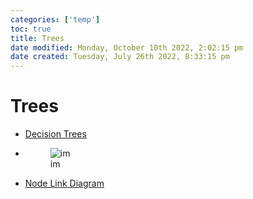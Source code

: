```yaml
---
categories: ['temp']
toc: true
title: Trees
date modified: Monday, October 10th 2022, 2:02:15 pm
date created: Tuesday, July 26th 2022, 8:33:15 pm
---
```


# Trees
- [Decision Trees](Decision%20Trees.qmd)
- ![im](images/Pasted%20image%2020220418104939.png)
- [Node Link Diagram](Node%20Link%20Diagram.qmd)



